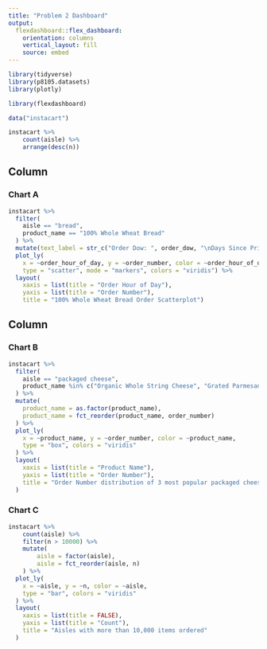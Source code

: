 ```yaml
---
title: "Problem 2 Dashboard"
output: 
  flexdashboard::flex_dashboard:
    orientation: columns
    vertical_layout: fill
    source: embed
---
```


```r
library(tidyverse)
library(p8105.datasets)
library(plotly)

library(flexdashboard)
```

```r
data("instacart")

instacart %>% 
	count(aisle) %>% 
	arrange(desc(n))
```


Column {data-width=400}
-----------------------------------------------------------------------

### Chart A

```r
instacart %>% 
  filter(
    aisle == "bread",
    product_name == "100% Whole Wheat Bread"
  ) %>% 
  mutate(text_label = str_c("Order Dow: ", order_dow, "\nDays Since Prior Order: ", days_since_prior_order)) %>% 
  plot_ly(
    x = ~order_hour_of_day, y = ~order_number, color = ~order_hour_of_day, text = ~text_label, 
    type = "scatter", mode = "markers", colors = "viridis") %>%
  layout(
    xaxis = list(title = "Order Hour of Day"),
    yaxis = list(title = "Order Number"),
    title = "100% Whole Wheat Bread Order Scatterplot")
```

Column {data-width=600}
-----------------------------------------------------------------------

### Chart B

```r
instacart %>% 
  filter(
    aisle == "packaged cheese",
    product_name %in% c("Organic Whole String Cheese", "Grated Parmesan", "Feta Cheese Crumbles")
  ) %>% 
  mutate(
    product_name = as.factor(product_name),
    product_name = fct_reorder(product_name, order_number)
  ) %>% 
  plot_ly(
    x = ~product_name, y = ~order_number, color = ~product_name, 
    type = "box", colors = "viridis"
  ) %>%
  layout(
    xaxis = list(title = "Product Name"),
    yaxis = list(title = "Order Number"),
    title = "Order Number distribution of 3 most popular packaged cheese"
  )
```

### Chart C

```r
instacart %>% 
	count(aisle) %>% 
	filter(n > 10000) %>% 
	mutate(
		aisle = factor(aisle),
		aisle = fct_reorder(aisle, n)
	) %>% 
  plot_ly(
    x = ~aisle, y = ~n, color = ~aisle,
    type = "bar", colors = "viridis"
  ) %>% 
  layout(
    xaxis = list(title = FALSE),
    yaxis = list(title = "Count"),
    title = "Aisles with more than 10,000 items ordered"
  )  
```


